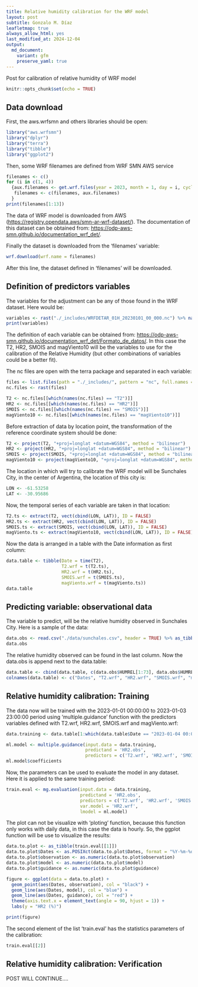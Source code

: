 ```yaml
---
title: Relative humidity calibration for the WRF model
layout: post
subtitle: Gonzalo M. Díaz
leafletmap: true
always_allow_html: yes
last_modified_at: 2024-12-04
output: 
  md_document:
    variant: gfm
    preserve_yaml: true
---
```


Post for calibration of relative humidity of WRF model

```r
knitr::opts_chunk$set(echo = TRUE)
```

## Data download

First, the aws.wrfsmn and others libraries should be open:
```r
library("aws.wrfsmn")
library("dplyr")
library("terra")
library("tibble")
library("ggplot2")
```

Then, some WRF filenames are defined from WRF SMN AWS service
```r
filenames <- c()
for (i in c(1, 4))
  {aux.filenames <- get.wrf.files(year = 2023, month = 1, day = i, cycle = 00, time = "01H")
   filenames <- c(filenames, aux.filenames)
  }
print(filenames[1:13])
```

The data of WRF model is downloaded from AWS (<https://registry.opendata.aws/smn-ar-wrf-dataset/>). The documentation of this dataset can be obtained from: <https://odp-aws-smn.github.io/documentation_wrf_det/>.

Finally the dataset is downloaded from the 'filenames' variable:
```r
wrf.download(wrf.name = filenames)
```

After this line, the dataset defined in 'filenames' will be downloaded.

## Definition of predictors variables

The variables for the adjustment can be any of those found in the WRF dataset. Here would be:
```r
variables <- rast("./_includes/WRFDETAR_01H_20230101_00_000.nc") %>% names()
print(variables)
```

The definition of each variable can be obtained from: <https://odp-aws-smn.github.io/documentation_wrf_det/Formato_de_datos/>. In this case the T2, HR2, SMOIS and magViento10 will be the variables to use for the calibration of the Relative Humidity (but other combinations of variables could be a better fit).

The nc files are open with the terra package and separated in each variable:
```r
files <- list.files(path = "./_includes/", pattern = "nc", full.names = TRUE)
nc.files <- rast(files)

T2 <- nc.files[[which(names(nc.files) == "T2")]]
HR2 <- nc.files[[which(names(nc.files) == "HR2")]]
SMOIS <- nc.files[[which(names(nc.files) == "SMOIS")]]
magViento10 <- nc.files[[which(names(nc.files) == "magViento10")]]
```

Before extraction of data by location point, the transformation of the reference coordinate system should be done:
```r
T2 <- project(T2, "+proj=longlat +datum=WGS84", method = "bilinear")
HR2 <- project(HR2, "+proj=longlat +datum=WGS84", method = "bilinear")
SMOIS <- project(SMOIS, "+proj=longlat +datum=WGS84", method = "bilinear")
magViento10 <- project(magViento10, "+proj=longlat +datum=WGS84", method = "bilinear")
```

The location in which will try to calibrate the WRF model will be Sunchales City, in the center of Argentina, the location of this city is:
```r
LON <- -61.53258
LAT <- -30.95686
```

Now, the temporal series of each variable are taken in that location:
```r
T2.ts <- extract(T2, vect(cbind(LON, LAT)), ID = FALSE)
HR2.ts <- extract(HR2, vect(cbind(LON, LAT)), ID = FALSE)
SMOIS.ts <- extract(SMOIS, vect(cbind(LON, LAT)), ID = FALSE)
magViento.ts <- extract(magViento10, vect(cbind(LON, LAT)), ID = FALSE)
```

Now the data is arranged in a table with the Date information as first column:
```r
data.table <- tibble(Date = time(T2),
                     T2.wrf = t(T2.ts),
                     HR2.wrf = t(HR2.ts),
                     SMOIS.wrf = t(SMOIS.ts),
                     magViento.wrf = t(magViento.ts))
data.table
```

## Predicting variable: observational data

The variable to predict, will be the relative humidity observed in Sunchales City. Here is a sample of the data:
```r
data.obs <- read.csv("./data/sunchales.csv", header = TRUE) %>% as_tibble()
data.obs
```

The relative humidity observed can be found in the last column. Now the data.obs is append next to the data.table:
```r
data.table <- cbind(data.table, c(data.obs$HUMREL[1:73], data.obs$HUMREL[73:145]))
colnames(data.table) <- c("Dates", "T2.wrf", "HR2.wrf", "SMOIS.wrf", "magViento.wrf", "HR2.obs")
```

## Relative humidity calibration: Training

The data now will be trained with the 2023-01-01 00:00:00 to 2023-01-03 23:00:00 period using 'multiple.guidance' function with the predictors variables defined with T2.wrf, HR2.wrf, SMOIS.wrf and magViento.wrf:

```r
data.training <- data.table[1:which(data.table$Date == "2023-01-04 00:00:00"),]

ml.model <- multiple.guidance(input.data = data.training,
                              predictand = 'HR2.obs',
                              predictors = c('T2.wrf', 'HR2.wrf', 'SMOIS.wrf', 'magViento.wrf'))
ml.model$coefficients
```

Now, the parameters can be used to evaluate the model in any dataset. Here it is applied to the same training period:
```r
train.eval <- mg.evaluation(input.data = data.training,
                            predictand = 'HR2.obs',
                            predictors = c('T2.wrf', 'HR2.wrf', 'SMOIS.wrf', 'magViento.wrf'),
                            var.model = 'HR2.wrf',
                            lmodel = ml.model)
```

The plot can not be visualize with 'ploting' function, because this function only works with daily data, in this case the data is hourly. So, the ggplot function will be use to visualize the results:
```r
data.to.plot <- as_tibble(train.eval[[1]])
data.to.plot$Dates <- as.POSIXct(data.to.plot$Dates, format = "%Y-%m-%d %H:%M:%S")
data.to.plot$observation <- as.numeric(data.to.plot$observation)
data.to.plot$model <- as.numeric(data.to.plot$model)
data.to.plot$guidance <- as.numeric(data.to.plot$guidance)

figure <- ggplot(data = data.to.plot) +
  geom_point(aes(Dates, observation), col = "black") +
  geom_line(aes(Dates, model), col = "blue") +
  geom_line(aes(Dates, guidance), col = "red") +
  theme(axis.text.x = element_text(angle = 90, hjust = 1)) +
  labs(y = "HR2 (%)")

print(figure)
```

The second element of the list 'train.eval' has the statistics parameters of the calibration:
```r
train.eval[[2]]
```

## Relative humidity calibration: Verification

POST WILL CONTINUE....

<!-- ## Calibration of evaporation soil model output for a verification dataset -->

<!-- The parameters of the previous section now are applied to the data.verification period. This period will be defined from 2017-01-01 to 2017-12-31. Then, the statistics parameters of the calibration in this dataset are shown: -->
<!-- ```{r} -->
<!-- data.verification <- data[which(data$Dates == "2017-01-01"):which(data$Dates == "2017-12-31"),] -->

<!-- verif.eval <- mg.evaluation(input.data = data.verification, predictand = 'evapo_obs', -->
<!--                             predictors = predictors.variables, -->
<!--                             var.model = 'OUT_EVAP', -->
<!--                             lmodel = ml.model) -->

<!-- verif.eval[[2]] -->
<!-- ``` -->

<!-- Finally, the monthly plot of this dataset is displayed below: -->
<!-- ```{r} -->
<!-- ploting(daily2monthly(data = verif.eval[[1]])) -->
<!-- ``` -->
